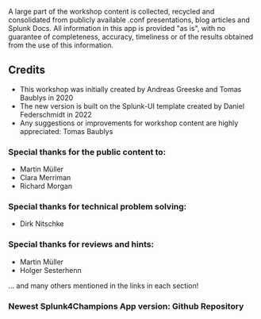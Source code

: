 
A large part of the workshop content is collected, recycled and consolidated from publicly available .conf 
presentations, blog articles and Splunk Docs.  All information in this app is provided "as is", with no guarantee of completeness, accuracy, 
timeliness or of the results obtained from the use of this information.

## Credits

* This workshop was initially created by <Link to="https://www.linkedin.com/in/andreas-g-5536ba1a0/" openInNewContext>Andreas Greeske</Link> and <Link to="https://www.linkedin.com/in/baublys/" openInNewContext>Tomas Baublys</Link> in 2020
* The new version is built on the Splunk-UI template created by <Link to="https://www.linkedin.com/in/dfederschmidt/" openInNewContext>Daniel Federschmidt</Link> in 2022
* Any suggestions or improvements for workshop content are highly appreciated: <Link to="mailto:tbaublys@splunk.com" openInNewContext>Tomas Baublys</Link>


### Special thanks for the public content to:
*  <Link to="https://www.linkedin.com/in/martin-m%C3%BCller-749890143/" openInNewContext>Martin Müller </Link>
*  <Link to="https://www.linkedin.com/in/clara-merriman/" openInNewContext>Clara Merriman </Link>
*  <Link to="https://www.linkedin.com/in/richardmorgan1972/" openInNewContext>Richard Morgan</Link>

### Special thanks for technical problem solving: 
*  <Link to="https://www.linkedin.com/in/dirknitschke/" openInNewContext>Dirk Nitschke</Link> 

### Special thanks for reviews and hints: 
*  <Link to="https://www.linkedin.com/in/martin-m%C3%BCller-749890143/" openInNewContext>Martin Müller </Link>
*  <Link to="https://www.linkedin.com/in/holgersesterhenn/" openInNewContext>Holger Sesterhenn </Link>

...
and many others mentioned in the links in each section! 
### Newest Splunk4Champions App version: <Link to="https://github.com/bautt/splunk4champions2" openInNewContext>Github Repository </Link>

